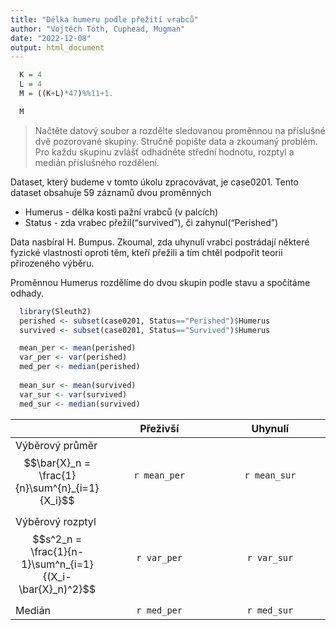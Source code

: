 ```yaml
---
title: "Délka humeru podle přežití vrabců"
author: "Vojtěch Tóth, Cuphead, Mugman"
date: "2022-12-08"
output: html_document
---
```


```r
  K = 4
  L = 4
  M = ((K+L)*47)%%11+1.
```

```r
  M
```

> Načtěte datový soubor a rozdělte sledovanou proměnnou na příslušné dvě pozorované skupiny. Stručně popište data a zkoumaný problém. Pro každu skupinu zvlášť odhadněte střední hodnotu, rozptyl a medián příslušného rozdělení.

Dataset, který budeme v tomto úkolu zpracovávat, je case0201. Tento dataset obsahuje 59 záznamů dvou proměnných

* Humerus - délka kosti pažní vrabců (v palcích)
* Status - zda vrabec přežil("survived"), či zahynul("Perished")

Data nasbíral H. Bumpus. Zkoumal, zda uhynulí vrabci postrádají některé fyzické vlastnosti oproti těm, kteří přežili a tím chtěl podpořit teorii přirozeného výběru. 

Proměnnou Humerus rozdělíme do dvou skupin podle stavu a spočítáme odhady.
```r
  library(Sleuth2)
  perished <- subset(case0201, Status=="Perished")$Humerus
  survived <- subset(case0201, Status=="Survived")$Humerus

  mean_per <- mean(perished)
  var_per <- var(perished)
  med_per <- median(perished)
  
  mean_sur <- mean(survived)
  var_sur <- var(survived)
  med_sur <- median(survived)
```


|| Přeživší  | Uhynulí    |
|:--|:--:|:--:|
|Výběrový průměr $$\bar{X}_n = \frac{1}{n}\sum^{n}_{i=1}{X_i}$$  | `r mean_per`| `r mean_sur` |
|Výběrový rozptyl $$s^2_n = \frac{1}{n-1}\sum^n_{i=1}{(X_i-\bar{X}_n)^2}$$     | `r var_per` | `r var_sur`  |
|Medián                         | `r med_per` | `r med_sur`  |